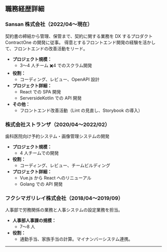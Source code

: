 ## 職務経歴詳細

### Sansan 株式会社（2022/04〜現在）

契約書の締結から管理、保管まで、契約に関する業務を DX するプロダクト ContractOne の開発に従事。
得意とするフロントエンド開発の経験を活かして、フロントエンドの改善活動をリード。

- **プロジェクト規模：**
  - 3〜4 人チーム ✖️4 でのスクラム開発
- **役割：**
  - コーディング、レビュー、OpenAPI 設計
- **プロジェクト詳細：**
  - React での SPA 開発
  - ServersideKotlin での API 開発
- **その他：**
  - フロントエンド改善活動（Lint の見直し、Storybook の導入）

### 株式会社ストランザ（2020/04〜2022/02）

歯科医院向け予約システム・画像管理システムの開発

- **プロジェクト規模：**
  - 4 人チームでの開発
- **役割：**
  - コーディング、レビュー、チームビルディング
- **プロジェクト詳細：**
  - Vue.js から React へのリニューアル
  - Golang での API 開発

### フクシマガリレイ株式会社（2018/04〜2019/09）

人事部で労務関係の業務と人事システムの設定業務を担当。

- **人事部人事課の規模：**
  - 7〜8 人
- **役割：**
  - 通勤手当、家族手当の計算。マイナンバーシステム連携。

---
